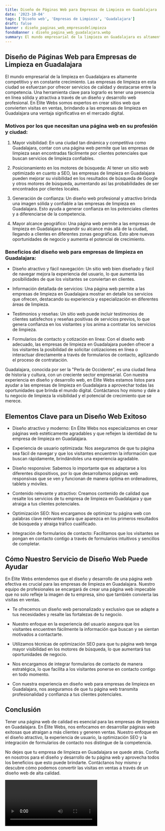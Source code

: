 ```yaml
---
title: Diseño de Páginas Web para Empresas de Limpieza en Guadalajara
date: '2023-10-04'
tags: ['Diseño web', 'Empresas de Limpieza', 'Guadalajara']
draft: false
banner : diseño_paginas_web_empresasdelimpieza
fondoBanner : diseño_pagina_web_guadalajara.webp
summary: El mundo empresarial de la limpieza en Guadalajara es altamente competitivo y en constante crecimiento. Las empresas de limpieza en esta ciudad se esfuerzan por ofrecer servicios de calidad y destacarse entre la competencia. Una herramienta clave para lograrlo es tener una presencia en línea sólida y atractiva a través de un diseño y desarrollo web profesional. En Élite Webs somos expertos en crear sitios web que convierten visitas en ventas, brindando a las empresas de limpieza en Guadalajara una ventaja significativa en el mercado digital.
---
```


## Diseño de Páginas Web para Empresas de Limpieza en Guadalajara

El mundo empresarial de la limpieza en Guadalajara es altamente competitivo y en constante crecimiento. Las empresas de limpieza en esta ciudad se esfuerzan por ofrecer servicios de calidad y destacarse entre la competencia. Una herramienta clave para lograrlo es tener una presencia en línea sólida y atractiva a través de un diseño y desarrollo web profesional. En Élite Webs somos expertos en crear sitios web que convierten visitas en ventas, brindando a las empresas de limpieza en Guadalajara una ventaja significativa en el mercado digital.

### Motivos por los que necesitan una página web en su profesión y ciudad:

1. Mayor visibilidad: En una ciudad tan dinámica y competitiva como Guadalajara, contar con una página web permite que las empresas de limpieza sean encontradas fácilmente por clientes potenciales que buscan servicios de limpieza confiables.

2. Posicionamiento en los motores de búsqueda: Al tener un sitio web optimizado en cuanto a SEO, las empresas de limpieza en Guadalajara pueden mejorar su visibilidad en los resultados de búsqueda de Google y otros motores de búsqueda, aumentando así las probabilidades de ser encontrados por clientes locales.

3. Generación de confianza: Un diseño web profesional y atractivo brinda una imagen sólida y confiable a las empresas de limpieza en Guadalajara. Esto ayuda a generar confianza en los potenciales clientes y a diferenciarse de la competencia.

4. Mayor alcance geográfico: Una página web permite a las empresas de limpieza en Guadalajara expandir su alcance más allá de la ciudad, llegando a clientes en diferentes zonas geográficas. Esto abre nuevas oportunidades de negocio y aumenta el potencial de crecimiento.

### Beneficios del diseño web para empresas de limpieza en Guadalajara:

- Diseño atractivo y fácil navegación: Un sitio web bien diseñado y fácil de navegar mejora la experiencia del usuario, lo que aumenta las posibilidades de que los visitantes se conviertan en clientes.

- Información detallada de servicios: Una página web permite a las empresas de limpieza en Guadalajara mostrar en detalle los servicios que ofrecen, destacando su experiencia y especialización en diferentes áreas de limpieza.

- Testimonios y reseñas: Un sitio web puede incluir testimonios de clientes satisfechos y reseñas positivas de servicios previos, lo que genera confianza en los visitantes y los anima a contratar los servicios de limpieza.

- Formularios de contacto y cotización en línea: Con el diseño web adecuado, las empresas de limpieza en Guadalajara pueden ofrecer a los visitantes la posibilidad de solicitar cotizaciones en línea o interactuar directamente a través de formularios de contacto, agilizando el proceso de contratación.

Guadalajara, conocida por ser la "Perla de Occidente", es una ciudad llena de historia y cultura, con un creciente sector empresarial. Con nuestra experiencia en diseño y desarrollo web, en Élite Webs estamos listos para ayudar a las empresas de limpieza en Guadalajara a aprovechar todas las oportunidades que brinda el mundo digital. Contáctanos hoy mismo y dale a tu negocio de limpieza la visibilidad y el potencial de crecimiento que se merece.

<GifSeo />

<Cta />

## Elementos Clave para un Diseño Web Exitoso

- Diseño atractivo y moderno: En Élite Webs nos especializamos en crear páginas web estéticamente agradables y que reflejen la identidad de tu empresa de limpieza en Guadalajara.

- Experiencia de usuario optimizada: Nos aseguramos de que tu página sea fácil de navegar y que los visitantes encuentren la información que buscan rápidamente, brindándoles una experiencia agradable.

- Diseño responsive: Sabemos lo importante que es adaptarse a los diferentes dispositivos, por lo que desarrollamos páginas web responsivas que se ven y funcionan de manera óptima en ordenadores, tablets y móviles.

- Contenido relevante y atractivo: Creamos contenido de calidad que resalte los servicios de tu empresa de limpieza en Guadalajara y que atraiga a tus clientes potenciales. 

- Optimización SEO: Nos encargamos de optimizar tu página web con palabras clave relevantes para que aparezca en los primeros resultados de búsqueda y atraiga tráfico cualificado.

- Integración de formularios de contacto: Facilitamos que los visitantes se pongan en contacto contigo a través de formularios intuitivos y sencillos de completar.

## Cómo Nuestro Servicio de Diseño Web Puede Ayudar

En Élite Webs entendemos que el diseño y desarrollo de una página web efectiva es crucial para las empresas de limpieza en Guadalajara. Nuestro equipo de profesionales se encargará de crear una página web impecable que no solo refleje la imagen de tu empresa, sino que también convierta las visitas en ventas.

- Te ofrecemos un diseño web personalizado y exclusivo que se adapte a tus necesidades y resalte las fortalezas de tu negocio.

- Nuestro enfoque en la experiencia del usuario asegura que los visitantes encuentren fácilmente la información que buscan y se sientan motivados a contactarte.

- Utilizamos técnicas de optimización SEO para que tu página web tenga mayor visibilidad en los motores de búsqueda, lo que aumentará tus oportunidades de negocio.

- Nos encargamos de integrar formularios de contacto de manera estratégica, lo que facilita a los visitantes ponerse en contacto contigo en todo momento.

- Con nuestra experiencia en diseño web para empresas de limpieza en Guadalajara, nos aseguramos de que tu página web transmita profesionalidad y confianza a tus clientes potenciales.

## Conclusión

Tener una página web de calidad es esencial para las empresas de limpieza en Guadalajara. En Élite Webs, nos enfocamos en desarrollar páginas web exitosas que atraigan a más clientes y generen ventas. Nuestro enfoque en el diseño atractivo, la experiencia de usuario, la optimización SEO y la integración de formularios de contacto nos distingue de la competencia.

No dejes que tu empresa de limpieza en Guadalajara se quede atrás. Confía en nosotros para el diseño y desarrollo de tu página web y aprovecha todos los beneficios que esto puede brindarte. Contáctanos hoy mismo y descubre cómo podemos convertir las visitas en ventas a través de un diseño web de alta calidad.

<Video />

<CtaBot job='Empresas de Limpieza' city='Guadalajara'/>

<Gmaps query='Guadalajara+españa+maps' />